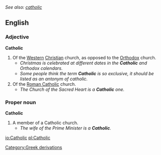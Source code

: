 ''See also: [[catholic]]''

==English==

===Adjective===
'''Catholic'''
# Of the [[Western]] [[Christian]] church, as opposed to the [[Orthodox]] church.
#*''Christmas is celebrated at different dates in the '''Catholic''' and Orthodox calendars.''
#*''Some people think the term '''Catholic''' is so exclusive, it should be listed as an antonym of catholic.''
# Of the [[Roman Catholic]] church.
#*''The Church of the Sacred Heart is a '''Catholic''' one.''

===Proper noun===
'''Catholic'''
# A member of a Catholic church.
#*''The wife of the Prime Minister is a '''Catholic'''.''

[[Category:Greek derivations]]

[[io:Catholic]]
[[pl:Catholic]]